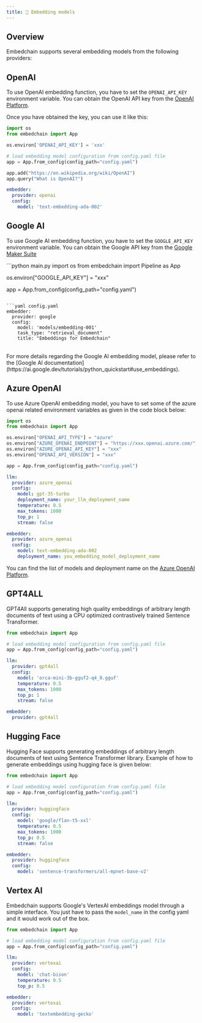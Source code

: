 ```yaml
---
title: 🧩 Embedding models
---
```


## Overview

Embedchain supports several embedding models from the following providers:

<CardGroup cols={4}>
  <Card title="OpenAI" href="#openai"></Card>
  <Card title="GoogleAI" href="#google-ai"></Card>
  <Card title="Azure OpenAI" href="#azure-openai"></Card>
  <Card title="GPT4All" href="#gpt4all"></Card>
  <Card title="Hugging Face" href="#hugging-face"></Card>
  <Card title="Vertex AI" href="#vertex-ai"></Card>
</CardGroup>

## OpenAI

To use OpenAI embedding function, you have to set the `OPENAI_API_KEY` environment variable. You can obtain the OpenAI API key from the [OpenAI Platform](https://platform.openai.com/account/api-keys).

Once you have obtained the key, you can use it like this:

<CodeGroup>

```python main.py
import os
from embedchain import App

os.environ['OPENAI_API_KEY'] = 'xxx'

# load embedding model configuration from config.yaml file
app = App.from_config(config_path="config.yaml")

app.add("https://en.wikipedia.org/wiki/OpenAI")
app.query("What is OpenAI?")
```

```yaml config.yaml
embedder:
  provider: openai
  config:
    model: 'text-embedding-ada-002'
```

</CodeGroup>

## Google AI

To use Google AI embedding function, you have to set the `GOOGLE_API_KEY` environment variable. You can obtain the Google API key from the [Google Maker Suite](https://makersuite.google.com/app/apikey)

<CodeGroup>
```python main.py
import os
from embedchain import Pipeline as App

os.environ["GOOGLE_API_KEY"] = "xxx"

app = App.from_config(config_path="config.yaml")
```

```yaml config.yaml
embedder:
  provider: google
  config:
    model: 'models/embedding-001'
    task_type: "retrieval_document"
    title: "Embeddings for Embedchain"
```
</CodeGroup>
<br/>
<Note>
For more details regarding the Google AI embedding model, please refer to the [Google AI documentation](https://ai.google.dev/tutorials/python_quickstart#use_embeddings).
</Note>

## Azure OpenAI

To use Azure OpenAI embedding model, you have to set some of the azure openai related environment variables as given in the code block below:

<CodeGroup>

```python main.py
import os
from embedchain import App

os.environ["OPENAI_API_TYPE"] = "azure"
os.environ["AZURE_OPENAI_ENDPOINT"] = "https://xxx.openai.azure.com/"
os.environ["AZURE_OPENAI_API_KEY"] = "xxx"
os.environ["OPENAI_API_VERSION"] = "xxx"

app = App.from_config(config_path="config.yaml")
```

```yaml config.yaml
llm:
  provider: azure_openai
  config:
    model: gpt-35-turbo
    deployment_name: your_llm_deployment_name
    temperature: 0.5
    max_tokens: 1000
    top_p: 1
    stream: false

embedder:
  provider: azure_openai
  config:
    model: text-embedding-ada-002
    deployment_name: you_embedding_model_deployment_name
```
</CodeGroup>

You can find the list of models and deployment name on the [Azure OpenAI Platform](https://oai.azure.com/portal).

## GPT4ALL

GPT4All supports generating high quality embeddings of arbitrary length documents of text using a CPU optimized contrastively trained Sentence Transformer.

<CodeGroup>

```python main.py
from embedchain import App

# load embedding model configuration from config.yaml file
app = App.from_config(config_path="config.yaml")
```

```yaml config.yaml
llm:
  provider: gpt4all
  config:
    model: 'orca-mini-3b-gguf2-q4_0.gguf'
    temperature: 0.5
    max_tokens: 1000
    top_p: 1
    stream: false

embedder:
  provider: gpt4all
```

</CodeGroup>

## Hugging Face

Hugging Face supports generating embeddings of arbitrary length documents of text using Sentence Transformer library. Example of how to generate embeddings using hugging face is given below:

<CodeGroup>

```python main.py
from embedchain import App

# load embedding model configuration from config.yaml file
app = App.from_config(config_path="config.yaml")
```

```yaml config.yaml
llm:
  provider: huggingface
  config:
    model: 'google/flan-t5-xxl'
    temperature: 0.5
    max_tokens: 1000
    top_p: 0.5
    stream: false

embedder:
  provider: huggingface
  config:
    model: 'sentence-transformers/all-mpnet-base-v2'
```

</CodeGroup>

## Vertex AI

Embedchain supports Google's VertexAI embeddings model through a simple interface. You just have to pass the `model_name` in the config yaml and it would work out of the box.

<CodeGroup>

```python main.py
from embedchain import App

# load embedding model configuration from config.yaml file
app = App.from_config(config_path="config.yaml")
```

```yaml config.yaml
llm:
  provider: vertexai
  config:
    model: 'chat-bison'
    temperature: 0.5
    top_p: 0.5

embedder:
  provider: vertexai
  config:
    model: 'textembedding-gecko'
```

</CodeGroup>
